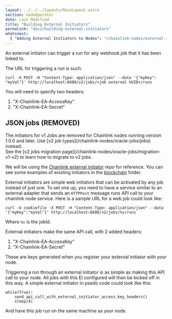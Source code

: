 ```yaml
---
layout: ../../../layouts/MainLayout.astro
section: nodeOperator
date: Last Modified
title: "Building External Initiators"
permalink: "docs/building-external-initiators"
whatsnext:
  { "Adding External Initiators to Nodes": "/chainlink-nodes/external-initiators/external-initiators-in-nodes" }
---
```



An external initiator can trigger a run for any webhook job that it has been linked to.

The URL for triggering a run is such:

```shell
curl -X POST -H "Content-Type: application/json" --data '{"myKey": "myVal"}' http://localhost:6688/v2/jobs/<job external UUID>/runs
```

You will need to specify two headers:

1. "X-Chainlink-EA-AccessKey"
1. "X-Chainlink-EA-Secret"

## JSON jobs (REMOVED)

<Aside type="caution" title="v1 Jobs are removed">
  The initiators for v1 Jobs are removed for Chainlink nodes running version 1.0.0 and later. Use [v2 job
  types](/chainlink-nodes/oracle-jobs/jobs) instead.
  <br />
  See the [v2 jobs migration page](/chainlink-nodes/oracle-jobs/migration-v1-v2) to learn how to migrate to v2 jobs.
</Aside>

We will be using the <a href="https://github.com/smartcontractkit/external-initiator">Chainlink external initiator</a> repo for reference. You can see some examples of existing initiators in the <a href="https://github.com/smartcontractkit/external-initiator/tree/master/blockchain" >blockchain</a> folder.

External initiators are simple web initiators that can be activated by any job instead of just one. To set one up, you need to have a service similar to an external adapter that sends an `HTTPPost` message runs API call to your chainlink node service. Here is a sample URL for a web job could look like:

```shell
curl -b cookiefile -X POST -H "Content-Type: application/json" --data '{"myKey":"myVal"}' http://localhost:6688/v2/jobs/%s/runs
```

Where `%s` is the jobId.

External initiators make the same API call, with 2 added headers:

1. "X-Chainlink-EA-AccessKey"
1. "X-Chainlink-EA-Secret"

These are keys generated when you register your external initiator with your node.

Triggering a run through an external initiator is as simple as making this API call to your node. All jobs with this EI configured will then be kicked off in this way. A simple external initiator in psedo code could look like this:

```text
while(True):
    send_api_call_with_external_initiator_access_key_headers()
    sleep(4)
```

And have this job run on the same machine as your node.
